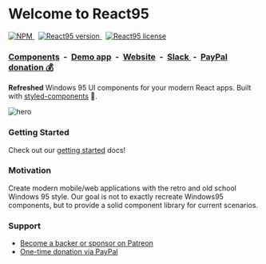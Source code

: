 
<Meta title='Docs/Welcome to React95' />

# Welcome to React95

<a href='https://www.npmjs.com/package/react95'>
  <img src='https://flat.badgen.net/npm/dt/react95' alt='NPM' />
</a>
&nbsp;
<a href='https://www.npmjs.com/package/react95'>
  <img src='https://flat.badgen.net/npm/v/react95' alt='React95 version' />
</a>
&nbsp;
<a href='https://www.npmjs.com/package/react95'>
  <img
    src='https://flat.badgen.net/npm/license/react95'
    alt='React95 license'
  />
</a>

<h3>
  <a href='?path=/story/controls-button--default'>Components</a>
  &nbsp;-&nbsp;
  <a href='https://coins95.web.app/'>Demo app</a>
  &nbsp;-&nbsp;
  <a href='https://react95.io/'>Website</a>
  &nbsp;-&nbsp;
  <a href='https://join.slack.com/t/react95/shared_invite/enQtOTA1NzEyNjAyNTc4LWYxZjU3NWRiMWJlMGJiMjhkNzE2MDA3ZmZjZDc1YmY0ODdlZjMwZDA1NWJiYWExYmY1NTJmNmE4OWVjNWFhMTE'>
    Slack
  </a>
  &nbsp;-&nbsp;
  <a href='https://www.paypal.me/react95'>PayPal donation 💰</a>
</h3>

**Refreshed** Windows 95 UI components for your modern React apps. Built with
[styled-components](https://github.com/styled-components/styled-components) 💅.

![hero](https://user-images.githubusercontent.com/28541613/81947711-28b05580-9601-11ea-964a-c3a6de998496.png)

### Getting Started

Check out our [getting started](?path=/story/docs-getting-started--page) docs!

### Motivation

Create modern mobile/web applications with the retro and old school Windows 95 style. Our goal is not to exactly recreate Windows95 components, but to provide a solid component library for current scenarios.

### Support

- [Become a backer or sponsor on Patreon](https://www.patreon.com/arturbien)
- [One-time donation via PayPal](https://www.paypal.me/react95)
